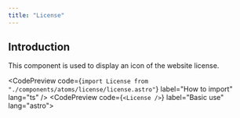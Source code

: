 ```yaml
---
title: "License"
---
```



## Introduction

This component is used to display an icon of the website license.

<CodePreview
  code={`import License from "./components/atoms/license/license.astro"`}
  label="How to import"
  lang="ts"
/>
<CodePreview code={`<License />`} label="Basic use" lang="astro">
  <License />
</CodePreview>
